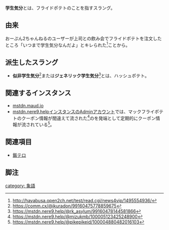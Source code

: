 {{Infobox word
|Name = {{Ruby|学生気分|がくせいきぶん}}
|Hinshi = 名詞
|Hatsu = 不明
}}'''学生気分'''とは、フライドポテトのことを指すスラング。

==由来==
おーぷん2ちゃんねるのユーザーが上司との飲み会でフライドポテトを注文したところ「いつまで学生気分なんだよ」とキレられた<ref>http://hayabusa.open2ch.net/test/read.cgi/news4vip/1495554936/</ref>ことから。

==派生したスラング==
* '''似非学生気分'''<ref>https://comm.cx/@ikuradon/99160475778859675</ref>または'''ジェネリック学生気分'''<ref>https://mstdn.nere9.help/@rk_asylum/99160478144581866</ref>とは、ハッシュポテト。

==関連するインスタンス==
* [[mstdn.maud.io]]
* [[mstdn.nere9.help]]インスタンスの[https://mstdn.nere9.help/@admin Adminアカウント]では、マックフライポテトのクーポン情報が間違えて流された<ref>https://mstdn.nere9.help/@mizukmb/100005123425248900</ref>のを発端として定期的にクーポン情報が流されている<ref>https://mstdn.nere9.help/@pikepikeid/100004880482016103</ref>。

==関連項目==
* [[飯テロ]]

==脚注==
<references />

[[category: 象語]]
{{DEFAULTSORT:かくせいきふん}}